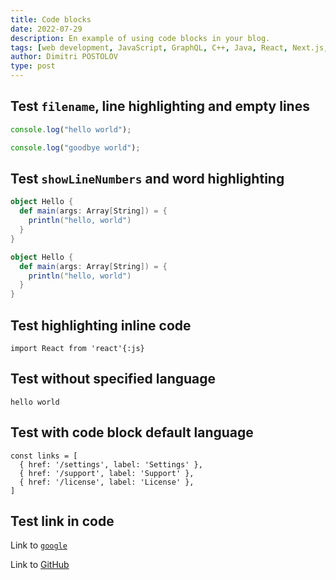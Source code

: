 ```yaml
---
title: Code blocks
date: 2022-07-29
description: En example of using code blocks in your blog.
tags: [web development, JavaScript, GraphQL, C++, Java, React, Next.js, The Guild, MacBook Pro]
author: Dimitri POSTOLOV
type: post
---
```


## Test `filename`, line highlighting and empty lines

```js filename="test.js" {1}
console.log("hello world");

console.log("goodbye world");
```

## Test `showLineNumbers` and word highlighting

```scala showLineNumbers {2-4} /println/
object Hello {
  def main(args: Array[String]) = {
    println("hello, world")
  }
}

object Hello {
  def main(args: Array[String]) = {
    println("hello, world")
  }
}
```

## Test highlighting inline code

`import React from 'react'{:js}`

## Test without specified language

```text /hello/
hello world
```

## Test with code block default language

```
const links = [
  { href: '/settings', label: 'Settings' },
  { href: '/support', label: 'Support' },
  { href: '/license', label: 'License' },
]
```

## Test link in code

Link to [`google`](https://google.com)

Link to [GitHub](https://github.com)

